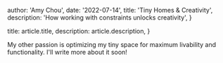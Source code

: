   author: 'Amy Chou',
  date: '2022-07-14',
  title: 'Tiny Homes & Creativity',
  description:
    'How working with constraints unlocks creativity',
}

  title: article.title,
  description: article.description,
}


My other passion is optimizing my tiny space for maximum livability and functionality. I'll write more about it soon!
<Image src={tinyHome} alt="" />